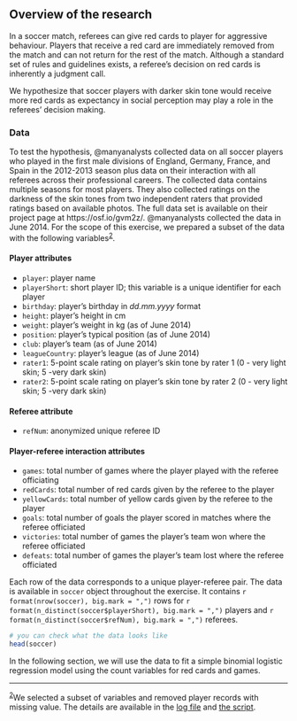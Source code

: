 
## Overview of the research

In a soccer match, referees can give red cards to player for aggressive behaviour. Players that receive a red card are immediately removed from the match and can not return for the rest of the match. Although a standard set of rules and guidelines exists, a referee's decision on red cards is inherently a judgment call. 

We hypothesize that soccer players with darker skin tone would receive more red cards as expectancy in social perception may play a role in the referees' decision making. 

### Data

To test the hypothesis, @manyanalysts collected data on all soccer players who played in the first male divisions of England, Germany, France, and Spain in the 2012-2013 season plus data on their interaction with all referees across their professional careers. The collected data contains multiple seasons for most players. They also collected ratings on the darkness of the skin tones from two independent raters that provided ratings based on available photos. The full data set is available on their project page at https://osf.io/gvm2z/. @manyanalysts collected the data in June 2014. For the scope of this exercise, we prepared a subset of the data with the following variables<sup><a href="#note2">2</a></sup>. 

#### Player attributes

+   `player`: player name
+   `playerShort`: short player ID; this variable is a unique identifier for each player
+   `birthday`: player's birthday in _dd.mm.yyyy_ format
+   `height`: player's height in cm
+   `weight`: player's weight in kg (as of June 2014)
+   `position`: player's typical position (as of June 2014)
+   `club`: player's team (as of June 2014)
+   `leagueCountry`: player's league (as of June 2014)
+   `rater1`: 5-point scale rating on player's skin tone by rater 1 (0 - very light skin; 5 -very dark skin)
+   `rater2`: 5-point scale rating on player's skin tone by rater 2 (0 - very light skin; 5 -very dark skin)

#### Referee attribute

+   `refNum`: anonymized unique referee ID 

#### Player-referee interaction attributes

+   `games`: total number of games where the player played with the referee officiating
+   `redCards`: total number of red cards given by the referee to the player
+   `yellowCards`: total number of yellow cards given by the referee to the player
+   `goals`: total number of goals the player scored in matches where the referee officiated
+   `victories`: total number of games the player's team won where the referee officiated
+   `defeats`: total number of games the player's team lost where the referee officiated

Each row of the data corresponds to a unique player-referee pair. The data is available in `soccer` object throughout the exercise. It contains `r format(nrow(soccer), big.mark = ",")` rows for `r format(n_distinct(soccer$playerShort), big.mark = ",")` players and `r format(n_distinct(soccer$refNum), big.mark = ",")` referees.

```r
# you can check what the data looks like
head(soccer)
```

In the following section, we will use the data to fit a simple binomial logistic regression model using the count variables for red cards and games.

```{=html}
<hr />
<footnote id="note2"><sup><a href="#note2">2</a></sup>We selected a subset of variables and removed player records with missing value. The details are available in the <a href="https://raw.githubusercontent.com/mjmoon/sta490-soccer/main/soccer.log" target="_blank">log file</a> and <a href="https://raw.githubusercontent.com/mjmoon/sta490-soccer/main/prepdata.R" target="_blank">the script</a>.</footnote>
```
